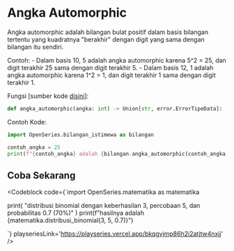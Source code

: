 
# Angka Automorphic

Angka automorphic adalah bilangan bulat positif dalam basis bilangan tertentu yang kuadratnya "berakhir" dengan digit yang sama dengan bilangan itu sendiri.

Contoh: - Dalam basis 10, 5 adalah angka automorphic karena 5^2 = 25, dan digit terakhir 25 sama dengan digit terakhir 5. - Dalam basis 12, 1 adalah angka automorphic karena 1^2 = 1, dan digit terakhir 1 sama dengan digit terakhir 1.

Fungsi [sumber kode [disini](https://github.com/bellshade/OpenSeries/blob/8766497be42a76a175a94a84cc5609c94c015c61/OpenSeries/bilangan_istimewa.py#L37)]:

```python
def angka_automorphic(angka: int) -> Union[str, error.ErrorTipeData]:
```

Contoh Kode:

```python
import OpenSeries.bilangan_istimewa as bilangan

contoh_angka = 25
print(f"{contoh_angka} adalah {bilangan.angka_automorphic(contoh_angka)}")

```

## Coba Sekarang

<Codeblock code={`import OpenSeries.matematika as matematika

print(
"distribusi binomial dengan keberhasilan 3, percobaan 5, dan probabilitas 0.7 (70%)"
)
print(f"hasilnya adalah {matematika.distribusi_binomial(3, 5, 0.7)}")

`} playseriesLink='https://playseries.vercel.app/bkqgvjmp86h2i2atjtw4nxjj' />
